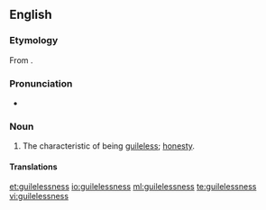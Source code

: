 ==English==

===Etymology===
From {{af|en|guileless|-ness}}.

===Pronunciation===
* {{a|US}} {{IPA|/ˈɡaɪl.lɪs.nɪs/|lang=en}}

===Noun===
{{en-noun|-}}

# The characteristic of being [[guileless]]; [[honesty]].

====Translations====
{{trans-top|the characteristic of being guileless; honesty}}
{{trans-mid}}
{{trans-bottom}}

[[et:guilelessness]]
[[io:guilelessness]]
[[ml:guilelessness]]
[[te:guilelessness]]
[[vi:guilelessness]]